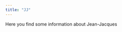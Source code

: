 ```yaml
---
title: "JJ"
---
```


Here you find some information about Jean-Jacques

<script async src="https://platform.twitter.com/widgets.js" charset="utf-8"></script>